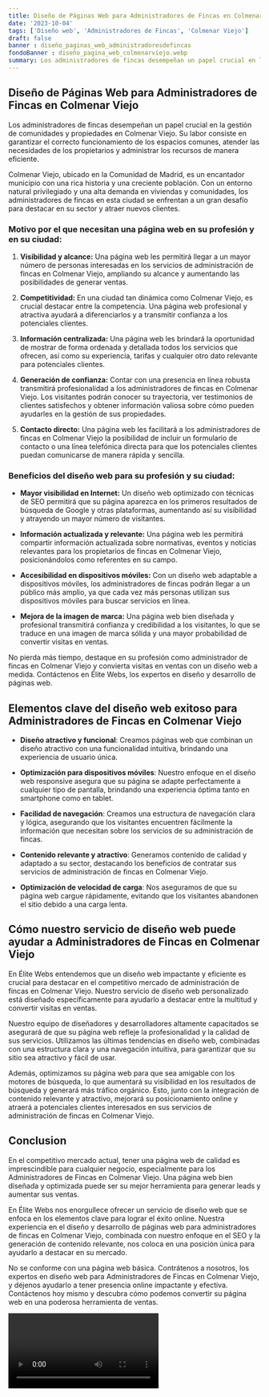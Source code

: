 ```yaml
---
title: Diseño de Páginas Web para Administradores de Fincas en Colmenar Viejo
date: '2023-10-04'
tags: ['Diseño web', 'Administradores de Fincas', 'Colmenar Viejo']
draft: false
banner : diseño_paginas_web_administradoresdefincas
fondoBanner : diseño_pagina_web_colmenarviejo.webp
summary: Los administradores de fincas desempeñan un papel crucial en la gestión de comunidades y propiedades en Colmenar Viejo. Su labor consiste en garantizar el correcto funcionamiento de los espacios comunes, atender las necesidades de los propietarios y administrar los recursos de manera eficiente.
---
```


## Diseño de Páginas Web para Administradores de Fincas en Colmenar Viejo

Los administradores de fincas desempeñan un papel crucial en la gestión de comunidades y propiedades en Colmenar Viejo. Su labor consiste en garantizar el correcto funcionamiento de los espacios comunes, atender las necesidades de los propietarios y administrar los recursos de manera eficiente.

Colmenar Viejo, ubicado en la Comunidad de Madrid, es un encantador municipio con una rica historia y una creciente población. Con un entorno natural privilegiado y una alta demanda en viviendas y comunidades, los administradores de fincas en esta ciudad se enfrentan a un gran desafío para destacar en su sector y atraer nuevos clientes.

### Motivo por el que necesitan una página web en su profesión y en su ciudad:

1. **Visibilidad y alcance:** Una página web les permitirá llegar a un mayor número de personas interesadas en los servicios de administración de fincas en Colmenar Viejo, ampliando su alcance y aumentando las posibilidades de generar ventas.

2. **Competitividad:** En una ciudad tan dinámica como Colmenar Viejo, es crucial destacar entre la competencia. Una página web profesional y atractiva ayudará a diferenciarlos y a transmitir confianza a los potenciales clientes.

3. **Información centralizada:** Una página web les brindará la oportunidad de mostrar de forma ordenada y detallada todos los servicios que ofrecen, así como su experiencia, tarifas y cualquier otro dato relevante para potenciales clientes.

4. **Generación de confianza:** Contar con una presencia en línea robusta transmitirá profesionalidad a los administradores de fincas en Colmenar Viejo. Los visitantes podrán conocer su trayectoria, ver testimonios de clientes satisfechos y obtener información valiosa sobre cómo pueden ayudarles en la gestión de sus propiedades.

5. **Contacto directo:** Una página web les facilitará a los administradores de fincas en Colmenar Viejo la posibilidad de incluir un formulario de contacto o una línea telefónica directa para que los potenciales clientes puedan comunicarse de manera rápida y sencilla.

### Beneficios del diseño web para su profesión y su ciudad:

- **Mayor visibilidad en Internet:** Un diseño web optimizado con técnicas de SEO permitirá que su página aparezca en los primeros resultados de búsqueda de Google y otras plataformas, aumentando así su visibilidad y atrayendo un mayor número de visitantes.

- **Información actualizada y relevante:** Una página web les permitirá compartir información actualizada sobre normativas, eventos y noticias relevantes para los propietarios de fincas en Colmenar Viejo, posicionándolos como referentes en su campo.

- **Accesibilidad en dispositivos móviles:** Con un diseño web adaptable a dispositivos móviles, los administradores de fincas podrán llegar a un público más amplio, ya que cada vez más personas utilizan sus dispositivos móviles para buscar servicios en línea.

- **Mejora de la imagen de marca:** Una página web bien diseñada y profesional transmitirá confianza y credibilidad a los visitantes, lo que se traduce en una imagen de marca sólida y una mayor probabilidad de convertir visitas en ventas.

No pierda más tiempo, destaque en su profesión como administrador de fincas en Colmenar Viejo y convierta visitas en ventas con un diseño web a medida. Contáctenos en Élite Webs, los expertos en diseño y desarrollo de páginas web.

<GifSeo />

<Cta />

## Elementos clave del diseño web exitoso para Administradores de Fincas en Colmenar Viejo

- **Diseño atractivo y funcional**: Creamos páginas web que combinan un diseño atractivo con una funcionalidad intuitiva, brindando una experiencia de usuario única.

- **Optimización para dispositivos móviles**: Nuestro enfoque en el diseño web responsive asegura que su página se adapte perfectamente a cualquier tipo de pantalla, brindando una experiencia óptima tanto en smartphone como en tablet.

- **Facilidad de navegación**: Creamos una estructura de navegación clara y lógica, asegurando que los visitantes encuentren fácilmente la información que necesitan sobre los servicios de su administración de fincas.

- **Contenido relevante y atractivo**: Generamos contenido de calidad y adaptado a su sector, destacando los beneficios de contratar sus servicios de administración de fincas en Colmenar Viejo.

- **Optimización de velocidad de carga**: Nos aseguramos de que su página web cargue rápidamente, evitando que los visitantes abandonen el sitio debido a una carga lenta.

## Cómo nuestro servicio de diseño web puede ayudar a Administradores de Fincas en Colmenar Viejo

En Élite Webs entendemos que un diseño web impactante y eficiente es crucial para destacar en el competitivo mercado de administración de fincas en Colmenar Viejo. Nuestro servicio de diseño web personalizado está diseñado específicamente para ayudarlo a destacar entre la multitud y convertir visitas en ventas.

Nuestro equipo de diseñadores y desarrolladores altamente capacitados se asegurará de que su página web refleje la profesionalidad y la calidad de sus servicios. Utilizamos las últimas tendencias en diseño web, combinadas con una estructura clara y una navegación intuitiva, para garantizar que su sitio sea atractivo y fácil de usar.

Además, optimizamos su página web para que sea amigable con los motores de búsqueda, lo que aumentará su visibilidad en los resultados de búsqueda y generará más tráfico orgánico. Esto, junto con la integración de contenido relevante y atractivo, mejorará su posicionamiento online y atraerá a potenciales clientes interesados en sus servicios de administración de fincas en Colmenar Viejo.

## Conclusion

En el competitivo mercado actual, tener una página web de calidad es imprescindible para cualquier negocio, especialmente para los Administradores de Fincas en Colmenar Viejo. Una página web bien diseñada y optimizada puede ser su mejor herramienta para generar leads y aumentar sus ventas.

En Élite Webs nos enorgullece ofrecer un servicio de diseño web que se enfoca en los elementos clave para lograr el éxito online. Nuestra experiencia en el diseño y desarrollo de páginas web para administradores de fincas en Colmenar Viejo, combinada con nuestro enfoque en el SEO y la generación de contenido relevante, nos coloca en una posición única para ayudarlo a destacar en su mercado.

No se conforme con una página web básica. Contrátenos a nosotros, los expertos en diseño web para Administradores de Fincas en Colmenar Viejo, y déjenos ayudarlo a tener presencia online impactante y efectiva. Contáctenos hoy mismo y descubra cómo podemos convertir su página web en una poderosa herramienta de ventas.

<Video />

<CtaBot job='Administradores de Fincas' city='Colmenar Viejo'/>

<Gmaps query='Colmenar Viejo+españa+maps' />